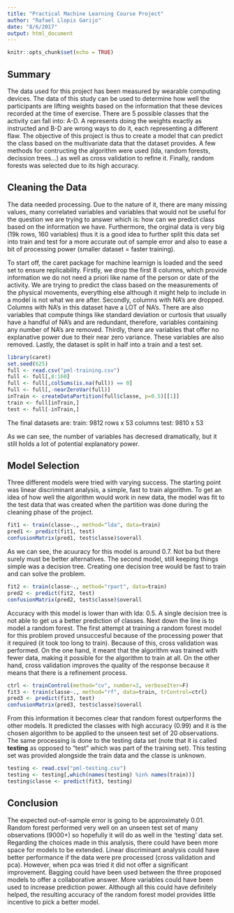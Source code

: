 ```yaml
---
title: "Practical Machine Learning Course Project"
author: "Rafael Llopis Garijo"
date: "8/6/2017"
output: html_document
---
```


```r
knitr::opts_chunk$set(echo = TRUE)
```

## Summary

The data used for this project has been measured by wearable computing devices. The data of this study can be used to determine how well the participants are lifting weights based on the information that these devices recorded at the time of exercise. There are 5 possible classes that the activity can fall into: A-D. A represents doing the weights exactly as instructed and B-D are wrong ways to do it, each representing a different flaw.
The objective of this project is thus to create a model that can predict the class based on the multivariate data that the dataset provides.
A few methods for contructing the algorithm were used (lda, random forests, decission trees...) as well as cross validation to refine it.
Finally, random forests was selected due to its high accuracy. 


## Cleaning the Data

The data needed processing. Due to the nature of it, there are many missing values, many correlated variables and variables that would not be useful for the question we are trying to answer which is: how can we predict class based on the information we have.
Furthermore, the orginal data is very big (19k rows, 160 variables) thus it is a good idea to further split this data set into train and test for a more accurate out of sample error and also to ease a bit of processing power (smaller dataset = faster training).

To start off, the caret package for machine learnign is loaded and the seed set to ensure replicability.
Firstly, we drop the first 8 columns, which provide information we do not need a priori like name of the person or date of the activity. We are trying to predict the class based on the measurements of the physical movements, everything else although it might help to include in a model is not what we are after.
Secondly, columns with NA's are dropped. Columns with NA's in this dataset have a LOT of NA's. There are also variables that compute things like standard deviation or curtosis that usually have a handful of NA's and are redundant, therefore, variables containing any number of NA's are removed.
Thirdly, there are variables that offer no explanative power due to their near zero variance. These variables are also removed.
Lastly, the dataset is split in half into a train and a test set.

```r
library(caret)
set.seed(625)
full <- read.csv("pml-training.csv")
full <- full[,8:160]
full <- full[,colSums(is.na(full)) == 0]
full <- full[,-nearZeroVar(full)]
inTrain <- createDataPartition(full$classe, p=0.5)[[1]]
train <- full[inTrain,]
test <- full[-inTrain,]
```

The final datasets are:
train: 9812 rows x 53 columns
test: 9810 x 53

As we can see, the number of variables has decresed dramatically, but it still holds a lot of potential explanatory power.


## Model Selection

Three different models were tried with varying success.
The starting point was linear discriminant analysis, a simple, fast to train algorithm. 
To get an idea of how well the algorithm would work in new data, the model was fit to the test data that was created when the partition was done during the cleaning phase of the project.

```r
fit1 <- train(classe~., method="lda", data=train)
pred1 <- predict(fit1, test)
confusionMatrix(pred1, test$classe)$overall
```

As we can see, the acuuracy for this model is around 0.7. Not ba but there surely must be better alternatives. The second model, still keeping things simple was a decision tree. Creating one decision tree would be fast to train and can solve the problem.

```r
fit2 <- train(classe~., method="rpart", data=train)
pred2 <- predict(fit2, test)
confusionMatrix(pred2, test$classe)$overall
```

Accuracy with this model is lower than with lda: 0.5. A single decision tree is not able to get us a better prediction of classes.
Next down the line is to model a random forest. The first attempt at training a random forest model for this problem proved unsuccesful because of the processing power that it required (it took too long to train). Because of this, cross validation was performed. On the one hand, it meant that the algorithm was trained with fewer data, making it possible for the algorithm to train at all. On the other hand, cross validation improves the quality of the response because it means that there is a refinement process.

```r
ctrl <- trainControl(method="cv", number=3, verboseIter=F)
fit3 <- train(classe~., method="rf", data=train, trControl=ctrl)
pred3 <- predict(fit3, test)
confusionMatrix(pred3, test$classe)$overall
```

From this information it becomes clear that random forest outperforms the other models. It predicted the classes with high accuracy (0.99) and it is the chosen algorithm to be applied to the unseen test set of 20 observations.
The same processing is done to the testing data set (note that it is called **testing** as opposed to "test" which was part of the training set).
This testing set was provided alongside the train data and the classe is unknown.

```r
testing <- read.csv("pml-testing.csv")
testing <- testing[,which(names(testing) %in% names(train))]
testing$classe <- predict(fit3, testing)
```


## Conclusion

The expected out-of-sample error is going to be approximately 0.01. Random forest performed very well on an unseen test set of many observations (9000+) so hopefully it will do as well in the 'testing' data set.
Regarding the choices made in this analysis, there could have been more space for models to be extended. Linear discriminant analysis could have better performance if the data were pre processed (cross validation and pca). However, when pca was tried it did not offer a significant improvement.
Bagging could have been used between the three proposed models to offer a collaborative answer.
More variables could have been used to increase prediction power.
Although all this could have definitely helped, the resulting accuracy of the random forest model provides little incentive to pick a better model.